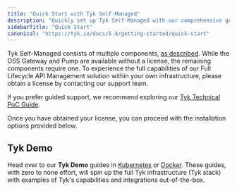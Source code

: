 ```yaml
---
title: "Quick Start with Tyk Self-Managed"
description: "Quickly set up Tyk Self-Managed with our comprehensive guide, including installation options and demo environments."
sidebarTitle: "Quick Start"
canonical: "https://tyk.io/docs/5.8/getting-started/quick-start"
---
```



Tyk Self-Managed consists of multiple components, [as described](/docs/5.8/tyk-self-managed). While the OSS Gateway and Pump are available without a license, the remaining components require one. To experience the full capabilities of our Full Lifecycle API Management solution within your own infrastructure, please obtain a license by contacting our support team.

<ButtonLeft href="https://tyk.io/contact/" color="green" content="Contact us" />

If you prefer guided support, we recommend exploring our [Tyk Technical PoC Guide](https://tyk.io/customer-engineering/poc/technical-guide/).

Once you have obtained your license, you can proceed with the installation options provided below.

## Tyk Demo 

Head over to our **Tyk Demo** guides in [Kubernetes](/docs/5.8/deployment-and-operations/tyk-self-managed/tyk-demos-and-pocs/overview#kubernetes-demo) or [Docker](/docs/5.8/deployment-and-operations/tyk-self-managed/tyk-demos-and-pocs/overview#docker-demo). These guides, with zero to none effort, will spin up the full Tyk infrastructure (Tyk stack) with examples of Tyk's capabilities and integrations out-of-the-box.

